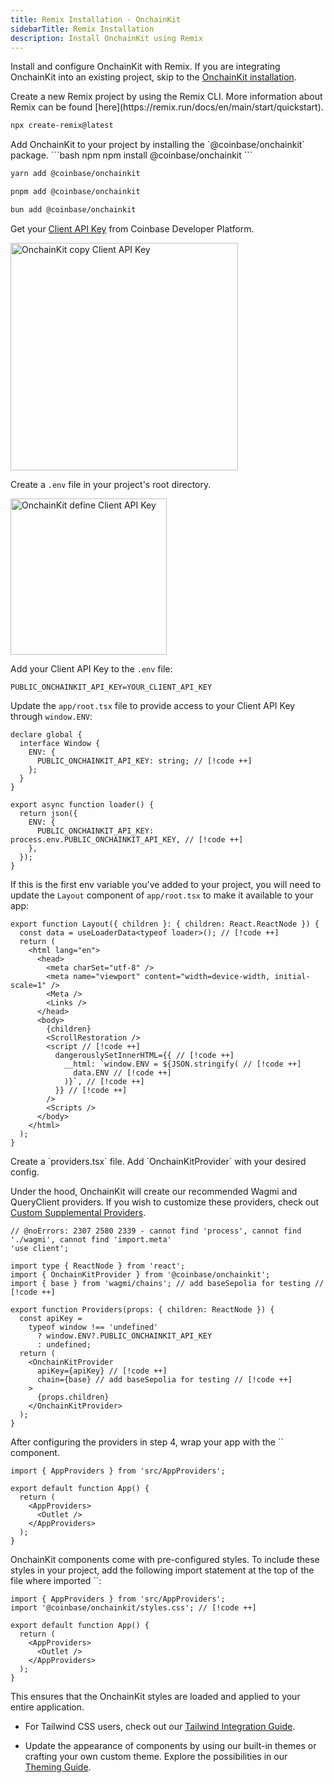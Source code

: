 ```yaml
---
title: Remix Installation · OnchainKit
sidebarTitle: Remix Installation
description: Install OnchainKit using Remix
---
```



Install and configure OnchainKit with Remix.
If you are integrating OnchainKit into an existing project,
skip to the [OnchainKit installation](#install-onchainkit).

<Steps>
  <Step title="Install Remix">
  Create a new Remix project by using the Remix CLI.
  More information about Remix can be found [here](https://remix.run/docs/en/main/start/quickstart).

  ```bash Terminal
  npx create-remix@latest
  ```
  </Step>
  <Step title="Install OnchainKit">
  Add OnchainKit to your project by installing the `@coinbase/onchainkit` package.

  <CodeGroup>
  ```bash npm
  npm install @coinbase/onchainkit
  ```

  ```bash yarn
  yarn add @coinbase/onchainkit
  ```

  ```bash pnpm
  pnpm add @coinbase/onchainkit
  ```

  ```bash bun
  bun add @coinbase/onchainkit
  ```
  </CodeGroup>
  </Step>
  <Step title="Get A Client API Key">

  Get your [Client API Key](https://portal.cdp.coinbase.com/projects/api-keys/client-key) from Coinbase Developer Platform.

<Frame>
  <img
    alt="OnchainKit copy Client API Key"
    src="/images/onchainkit/copy-api-key-guide.png"
    height="364"
  />
</Frame>

  Create a `.env` file in your project's root directory.

<Frame>
  <img
    alt="OnchainKit define Client API Key"
    src="/images/onchainkit/getting-started-create-env-file.png"
    width="250"
    loading="lazy"
  />
</Frame>

  Add your Client API Key to the `.env` file:

  ```dotenv .env
  PUBLIC_ONCHAINKIT_API_KEY=YOUR_CLIENT_API_KEY
  ```

  Update the `app/root.tsx` file to provide access to your Client API Key
  through `window.ENV`:

  ```tsx app/root.tsx
  declare global {
    interface Window {
      ENV: {
        PUBLIC_ONCHAINKIT_API_KEY: string; // [!code ++]
      };
    }
  }

  export async function loader() {
    return json({
      ENV: {
        PUBLIC_ONCHAINKIT_API_KEY: process.env.PUBLIC_ONCHAINKIT_API_KEY, // [!code ++]
      },
    });
  }
  ```

  If this is the first env variable you've added to your project, you will need to
  update the `Layout` component of `app/root.tsx` to make it available to your app:

  ```tsx app/root.tsx
  export function Layout({ children }: { children: React.ReactNode }) {
    const data = useLoaderData<typeof loader>(); // [!code ++]
    return (
      <html lang="en">
        <head>
          <meta charSet="utf-8" />
          <meta name="viewport" content="width=device-width, initial-scale=1" />
          <Meta />
          <Links />
        </head>
        <body>
          {children}
          <ScrollRestoration />
          <script // [!code ++]
            dangerouslySetInnerHTML={{ // [!code ++]
              __html: `window.ENV = ${JSON.stringify( // [!code ++]
                data.ENV // [!code ++]
              )}`, // [!code ++]
            }} // [!code ++]
          />
          <Scripts />
        </body>
      </html>
    );
  }
  ```
  </Step>
  <Step title="Add Providers">
  Create a `providers.tsx` file. Add `OnchainKitProvider` with your desired config.

  Under the hood, OnchainKit will create our recommended Wagmi and QueryClient
  providers. If you wish to customize these providers, check out [Custom
  Supplemental Providers](/onchainkit/config/supplemental-providers).

  ```tsx providers.tsx
  // @noErrors: 2307 2580 2339 - cannot find 'process', cannot find './wagmi', cannot find 'import.meta'
  'use client';

  import type { ReactNode } from 'react';
  import { OnchainKitProvider } from '@coinbase/onchainkit';
  import { base } from 'wagmi/chains'; // add baseSepolia for testing // [!code ++]

  export function Providers(props: { children: ReactNode }) {
    const apiKey =
      typeof window !== 'undefined'
        ? window.ENV?.PUBLIC_ONCHAINKIT_API_KEY
        : undefined;
    return (
      <OnchainKitProvider
        apiKey={apiKey} // [!code ++]
        chain={base} // add baseSepolia for testing // [!code ++]
      >
        {props.children}
      </OnchainKitProvider>
    );
  }
  ```
  </Step>
  <Step title="Wrap your app with <AppProviders />">
  After configuring the providers in step 4, wrap your app with
  the `<AppProviders />` component.

  ```tsx app.tsx
  import { AppProviders } from 'src/AppProviders';

  export default function App() {
    return (
      <AppProviders>
        <Outlet />
      </AppProviders>
    );
  }
  ```
  </Step>
  <Step title="Import OnchainKit Styles">
  OnchainKit components come with pre-configured styles.
  To include these styles in your project, add the following import
  statement at the top of the file where imported `<AppProviders />`:

  ```tsx app.tsx
  import { AppProviders } from 'src/AppProviders';
  import '@coinbase/onchainkit/styles.css'; // [!code ++]

  export default function App() {
    return (
      <AppProviders>
        <Outlet />
      </AppProviders>
    );
  }
  ```

  This ensures that the OnchainKit styles are loaded and applied to your entire application.

  - For Tailwind CSS users, check out our [Tailwind Integration Guide](/onchainkit/guides/tailwind).

  - Update the appearance of components by using our built-in themes or crafting your own custom theme.
    Explore the possibilities in our [Theming Guide](/onchainkit/guides/themes).

  </Step>
</Steps>

<StartBuilding />
